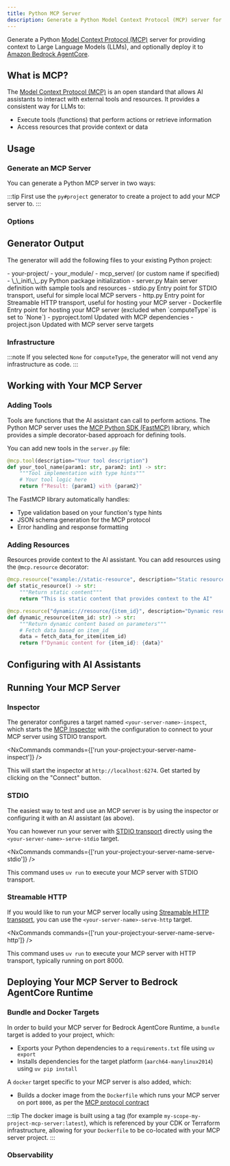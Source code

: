 ```yaml
---
title: Python MCP Server
description: Generate a Python Model Context Protocol (MCP) server for providing context to Large Language Models
---
```



Generate a Python [Model Context Protocol (MCP)](https://modelcontextprotocol.io/) server for providing context to Large Language Models (LLMs), and optionally deploy it to [Amazon Bedrock AgentCore](https://docs.aws.amazon.com/bedrock-agentcore/latest/devguide/).

## What is MCP?

The [Model Context Protocol (MCP)](https://modelcontextprotocol.io/) is an open standard that allows AI assistants to interact with external tools and resources. It provides a consistent way for LLMs to:

- Execute tools (functions) that perform actions or retrieve information
- Access resources that provide context or data

## Usage

### Generate an MCP Server

You can generate a Python MCP server in two ways:

<RunGenerator generator="py#mcp-server" />

:::tip
First use the <Link path="/guides/python-project">`py#project`</Link> generator to create a project to add your MCP server to.
:::

### Options

<GeneratorParameters generator="py#mcp-server" />

## Generator Output

The generator will add the following files to your existing Python project:

<FileTree>
  - your-project/
    - your_module/
      - mcp_server/ (or custom name if specified)
        - \_\_init\_\_.py Python package initialization
        - server.py Main server definition with sample tools and resources
        - stdio.py Entry point for STDIO transport, useful for simple local MCP servers
        - http.py Entry point for Streamable HTTP transport, useful for hosting your MCP server
        - Dockerfile Entry point for hosting your MCP server (excluded when `computeType` is set to `None`)
    - pyproject.toml Updated with MCP dependencies
    - project.json Updated with MCP server serve targets
</FileTree>

### Infrastructure

:::note
If you selected `None` for `computeType`, the generator will not vend any infrastructure as code.
:::

<Snippet name="shared-constructs" />

<Snippet name="mcp/shared-constructs" />

## Working with Your MCP Server

### Adding Tools

Tools are functions that the AI assistant can call to perform actions. The Python MCP server uses the [MCP Python SDK (FastMCP)](https://github.com/modelcontextprotocol/python-sdk) library, which provides a simple decorator-based approach for defining tools.

You can add new tools in the `server.py` file:

```python
@mcp.tool(description="Your tool description")
def your_tool_name(param1: str, param2: int) -> str:
    """Tool implementation with type hints"""
    # Your tool logic here
    return f"Result: {param1} with {param2}"
```

The FastMCP library automatically handles:
- Type validation based on your function's type hints
- JSON schema generation for the MCP protocol
- Error handling and response formatting

### Adding Resources

Resources provide context to the AI assistant. You can add resources using the `@mcp.resource` decorator:

```python
@mcp.resource("example://static-resource", description="Static resource example")
def static_resource() -> str:
    """Return static content"""
    return "This is static content that provides context to the AI"

@mcp.resource("dynamic://resource/{item_id}", description="Dynamic resource example")
def dynamic_resource(item_id: str) -> str:
    """Return dynamic content based on parameters"""
    # Fetch data based on item_id
    data = fetch_data_for_item(item_id)
    return f"Dynamic content for {item_id}: {data}"
```

## Configuring with AI Assistants

<Snippet name="mcp/configuration-py" parentHeading="Configuring with AI Assistants" />

## Running Your MCP Server

### Inspector

The generator configures a target named `<your-server-name>-inspect`, which starts the [MCP Inspector](https://github.com/modelcontextprotocol/inspector) with the configuration to connect to your MCP server using STDIO transport.

<NxCommands commands={['run your-project:your-server-name-inspect']} />

This will start the inspector at `http://localhost:6274`. Get started by clicking on the "Connect" button.

### STDIO

The easiest way to test and use an MCP server is by using the inspector or configuring it with an AI assistant (as above).

You can however run your server with [STDIO transport](https://modelcontextprotocol.io/docs/concepts/transports#standard-input%2Foutput-stdio) directly using the `<your-server-name>-serve-stdio` target.

<NxCommands commands={['run your-project:your-server-name-serve-stdio']} />

This command uses `uv run` to execute your MCP server with STDIO transport.

### Streamable HTTP

If you would like to run your MCP server locally using [Streamable HTTP transport](https://modelcontextprotocol.io/docs/concepts/transports#streamable-http), you can use the `<your-server-name>-serve-http` target.

<NxCommands commands={['run your-project:your-server-name-serve-http']} />

This command uses `uv run` to execute your MCP server with HTTP transport, typically running on port 8000.

## Deploying Your MCP Server to Bedrock AgentCore Runtime

<Snippet name="mcp/bedrock-deployment" parentHeading="Deploying Your MCP Server to Bedrock AgentCore Runtime" />

### Bundle and Docker Targets

In order to build your MCP server for Bedrock AgentCore Runtime, a `bundle` target is added to your project, which:

- Exports your Python dependencies to a `requirements.txt` file using `uv export`
- Installs dependencies for the target platform (`aarch64-manylinux2014`) using `uv pip install`

A `docker` target specific to your MCP server is also added, which:

- Builds a docker image from the `Dockerfile` which runs your MCP server on port `8000`, as per the [MCP protocol contract](https://docs.aws.amazon.com/bedrock-agentcore/latest/devguide/runtime-service-contract.html#mcp-protocol-contract)

:::tip
The docker image is built using a tag (for example `my-scope-my-project-mcp-server:latest`), which is referenced by your CDK or Terraform infrastructure, allowing for your `Dockerfile` to be co-located with your MCP server project.
:::

### Observability

<Snippet name="mcp/observability" parentHeading="Observability" />
